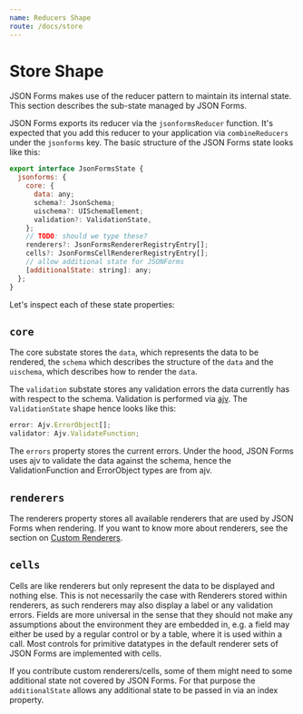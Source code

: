 ```yaml
---
name: Reducers Shape
route: /docs/store
---
```


# Store Shape

JSON Forms makes use of the reducer pattern to maintain its internal state. 
This section describes the sub-state managed by JSON Forms.

JSON Forms exports its reducer via the `jsonformsReducer` function. 
It's expected that you add this reducer to your application via `combineReducers` under the `jsonforms` key. 
The basic structure of the JSON Forms state looks like this:

```javascript
export interface JsonFormsState {
  jsonforms: {
    core: {
      data: any;
      schema?: JsonSchema;
      uischema?: UISchemaElement;
      validation?: ValidationState,
    };
    // TODO: should we type these?    
    renderers?: JsonFormsRendererRegistryEntry[];
    cells?: JsonFormsCellRendererRegistryEntry[];
    // allow additional state for JSONForms
    [additionalState: string]: any;
  };
}
```

Let's inspect each of these state properties:

## `core` 
The core substate stores the `data`, which represents the data to be rendered, 
the `schema` which describes the structure of the `data` and the `uischema`, which describes how to render the `data`.

The `validation` substate stores any validation errors the data currently has with respect to the schema. 
Validation is performed via [ajv](https://github.com/epoberezkin/ajv). The `ValidationState` shape hence looks like this:

```javascript
error: Ajv.ErrorObject[];
validator: Ajv.ValidateFunction;
```

The `errors` property stores the current errors. 
Under the hood, JSON Forms uses ajv to validate the data against the schema, 
hence the ValidationFunction and ErrorObject types are from ajv.

## `renderers`

The renderers property stores all available renderers that are used by JSON Forms when rendering. 
If you want to know more about renderers, see the section on [Custom Renderers](/docs/custom-renderers).

## `cells`

Cells are like renderers but only represent the data to be displayed and nothing else. 
This is not necessarily the case with Renderers stored within renderers, as such renderers may also display a label or any validation errors.
Fields are more universal in the sense that they should not make any assumptions about the environment they are embedded in, e.g. a field may
either be used by a regular control or by a table, where it is used within a call. Most controls for primitive datatypes in the default renderer sets of JSON Forms are implemented with cells.

If you contribute custom renderers/cells, some of them might need to some additional state not covered by JSON Forms. 
For that purpose the `additionalState` allows any additional state to be passed in via an index property.

